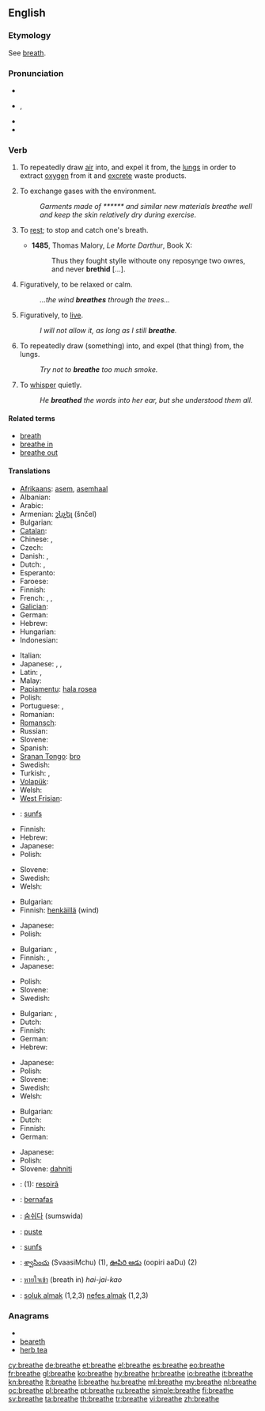 {{wikipedia|dab=breathe}}
==English==

===Etymology===
See [[breath]].

===Pronunciation===
* {{rhymes|iːθ}}
* {{IPA|/briːð/}}, {{SAMPA|/bri:D/}}
* {{audio|en-us-breathe.ogg|Audio (US)}}
* {{rhymes|iːð}}

===Verb===
{{en-verb|breathes|breathing|breathed}}

# {{intransitive}} To repeatedly draw [[air]] into, and expel it from, the [[lung]]s in order to extract [[oxygen]] from it and [[excrete]] waste products.
# {{intransitive}} To exchange gases with the environment.
#: ''Garments made of ****** and similar new materials breathe well and keep the skin relatively dry during exercise.''
# {{intransitive|now|_|rare}} To [[rest]]; to stop and catch one's breath.
#* '''1485''', Thomas Malory, ''Le Morte Darthur'', Book X:
#*: Thus they fought stylle withoute ony reposynge two owres, and never '''brethid''' [...].
# {{intransitive}} Figuratively, to be relaxed or calm.
#: ''...the wind '''breathes''' through the trees...''
# {{intransitive}} Figuratively, to [[live]].
#: ''I will not allow it, as long as I still '''breathe'''.''
# {{transitive}} To repeatedly draw (something) into, and expel (that thing) from, the lungs.
#: ''Try not to '''breathe''' too much smoke.''
# {{transitive}} To [[whisper]] quietly.
#: ''He '''breathed''' the words into her ear, but she understood them all.''

====Related terms====
* [[breath]]
* [[breathe in]]
* [[breathe out]]

====Translations====
{{trans-top|to draw air in and out}}
* [[Afrikaans]]: [[asem]], [[asemhaal]]
* Albanian: {{t-|sq|marr frymë|xs=Albanian}}
* Arabic: {{t-|ar|تنفس|tr=tanaffasa}}
* Armenian: [[շնչել]] (šnčel)
* Bulgarian: {{t|bg|дишам}}
* [[Catalan]]: {{t+|ca|respirar}}
* Chinese: {{t-|cmn|呼吸|tr=hūxī|sc=Hani}},  {{t-|cmn|吸|tr=xī|sc=Hani}}
* Czech: {{t-|cs|dýchat}}
* Danish: {{t-|da|ånde}}, {{t|da|trække vejret}}
* Dutch: {{t+|nl|ademen}}, {{t+|nl|ademhalen}}
* Esperanto: {{t-|eo|spiri|xs=Esperanto}}
* Faroese: {{t-|fo|anda|xs=Faroese}}
* Finnish: {{t+|fi|hengittää}}
* French: {{t+|fr|respirer}}, {{t+|fr|inspirer}}, {{t+|fr|expirer}}
* [[Galician]]: {{t+|gl|respirar|xs=Galician}}
* German: {{t+|de|atmen}}
* Hebrew: {{t|he|נשם|tr=nashám}}
* Hungarian: {{t+|hu|lélegzik}}
* Indonesian: {{t-|id|bernafas|xs=Indonesian}}
{{trans-mid}}
* Italian: {{t+|it|respirare}}
* Japanese: {{t|ja|呼吸する|tr=kokyū-suru}},  {{t|ja|息をする|tr=iki-o suru}},  {{t+|ja|吐く|tr=haku}}
* Latin: {{t-|la|spiro}}, {{t-|la|respiro}}
* Malay: {{t-|ms|bernafas|xs=Malay}}
* [[Papiamentu]]: [[hala rosea]]
* Polish: {{t-|pl|oddychać}}
* Portuguese: {{t+|pt|respirar}}, {{t-|pt|espirar}}
* Romanian: {{t+|ro|respira}}
* [[Romansch]]: {{t-|rm|respirar|xs=Romansch}}
* Russian: {{t+|ru|дышать|tr=dyšát'}}
* Slovene: {{t+|sl|dihati}}
* Spanish: {{t+|es|respirar}}
* [[Sranan Tongo]]: [[bro]]
* Swedish: {{t+|sv|andas}}
* Turkish: {{t+|tr|nefes almak}}, {{t+|tr|solumak}}
* [[Volapük]]: {{t|vo|natemön}}
* Welsh: {{t|cy|anadlu|xs=Welsh}}
* [[West Frisian]]: {{t+|fy|sykhelje|xs=West Frisian}}
* {{ttbc|tzm}}: [[sunfs]]
{{trans-bottom}}

{{trans-top|to exchange gases}}
* Finnish: {{t+|fi|hengittää}}
* Hebrew: {{t|he|נשם|tr=nashám}}
* Japanese: {{t|ja|呼吸する|tr=kokyū-suru}}
* Polish: {{t-|pl|oddychać}}
{{trans-mid}}
* Slovene: {{t+|sl|dihati}}
* Swedish: {{t+|sv|andas}}
* Welsh: {{t|cy|anadlu|xs=Welsh}}
{{trans-bottom}}

{{trans-top|to be relaxed}}
* Bulgarian: {{t|bg|отдъхвам}}
* Finnish: [[henkäillä]] (wind)
{{trans-mid}}
* Japanese: {{t|ja|一息つく|tr=hitoiki-tuku}}
* Polish: {{t|pl|odetchnąć}}
{{trans-bottom}}

{{trans-top|(fig) to live}}
* Bulgarian: {{t+|bg|живея}},  {{t+|bg|съществувам}}
* Finnish: {{t+|fi|hengittää}}, {{t-|fi|olla hengissä}}
* Japanese: {{t+|ja|生きる|tr=ikiru}}
{{trans-mid}}
* Polish: {{t|pl|oddychać swobodnie}}
* Slovene: {{t+|sl|dihati}}
* Swedish: {{t+|sv|andas}}
{{trans-bottom}}

{{trans-top|to draw (something) into lungs}}
* Bulgarian: {{t+|bg|вдишвам}},  {{t|bg|вдъхвам}}
* Dutch: {{t+|nl|inademen}}
* Finnish: {{t+|fi|hengittää}}
* German: {{t+|de|einatmen}}
* Hebrew: {{t|he|נשם|tr=nashám}}
{{trans-mid}}
* Japanese: {{t|ja|吸い込む|tr=suikomu}}
* Polish: {{t+|pl|wdychać}}
* Slovene: {{t+|sl|vdihniti}}
* Swedish: {{t|sv|andas in}}
* Welsh: {{t|cy|anadlu|xs=Welsh}}
{{trans-bottom}}

{{trans-top|to whisper}}
* Bulgarian: {{t|bg|промълвям}}
* Dutch: {{t+|nl|ademen}}
* Finnish: {{t+|fi|kuiskata}}
* German: {{t+|de|hauchen}}
{{trans-mid}}
* Japanese: {{t|ja|ささやく|tr=sasayaku}}
* Polish: {{t+|pl|szeptać}}
* Slovene: [[dahniti]]
{{trans-bottom}}

{{checktrans-top}}
* {{ttbc|fur}}: (1): [[respirâ]]
* {{ttbc|id}}: [[nafas|bernafas]]
{{trans-mid}}
* {{ttbc|ko}}: [[숨쉬다]] (sumswida)
* {{ttbc|no}}: [[puste]]
* {{ttbc|tzm}}: [[sunfs]]
* {{ttbc|te}}: [[శ్వాసించు]] (SvaasiMchu) (1), [[ఊపిరి ఆడు]] (oopiri aaDu) (2)
* {{ttbc|th}}: [[หายใจเข้า]] (breath in) ''hai-jai-kao''
* {{ttbc|tr}}: [[soluk almak]] (1,2,3) [[nefes almak]] (1,2,3)
{{trans-bottom}}

===Anagrams===
* {{alphagram|abeehrt}}
* [[beareth#English|beareth]]
* [[herb tea#English|herb tea]]

[[cy:breathe]]
[[de:breathe]]
[[et:breathe]]
[[el:breathe]]
[[es:breathe]]
[[eo:breathe]]
[[fr:breathe]]
[[gl:breathe]]
[[ko:breathe]]
[[hy:breathe]]
[[hr:breathe]]
[[io:breathe]]
[[it:breathe]]
[[kn:breathe]]
[[lt:breathe]]
[[li:breathe]]
[[hu:breathe]]
[[ml:breathe]]
[[my:breathe]]
[[nl:breathe]]
[[oc:breathe]]
[[pl:breathe]]
[[pt:breathe]]
[[ru:breathe]]
[[simple:breathe]]
[[fi:breathe]]
[[sv:breathe]]
[[ta:breathe]]
[[th:breathe]]
[[tr:breathe]]
[[vi:breathe]]
[[zh:breathe]]